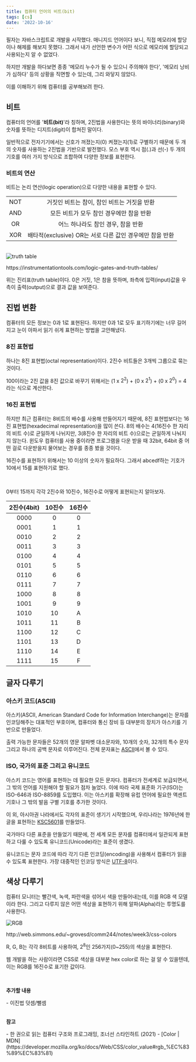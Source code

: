 ```yaml
---
title: 컴퓨터 언어의 비트(bit)
tags: [cs]
date: '2022-10-16'
---
```


필자는 자바스크립트로 개발을 시작했다. 매니지드 언어이다 보니, 직접 메모리에 할당이나 해제를 해보지 못했다. 그래서 내가 선언한 변수가 어떤 식으로 메모리에 할당되고 사용되는지 알 수 없었다.

하지만 개발을 하다보면 종종 '메모리 누수가 될 수 있으니 주의해야 한다', '메모리 낭비가 심하다' 등의 상황을 직면할 수 있는데, 그리 와닿지 않았다.

이를 이해하기 위해 컴퓨터를 공부해보려 한다.

## 비트

컴퓨터의 언어를 '**비트(bit)**'라 칭하며, 2진법을 사용한다는 뜻의 바이너리(binary)와 숫자를 뜻하는 디지트(digit)이 합쳐진 말이다.

일반적으로 전자기기에서는 신호가 꺼졌는지(0) 켜졌는지(1)로 구별하기 때문에 두 개의 숫자를 사용하는 2진법을 기반으로 발전했다. 모스 부호 역시 점(.)과 선(-) 두 개의 기호를 여러 가지 방식으로 조합하여 다양한 정보를 표현한다.

### 비트의 연산

비트는 논리 연산(logic operation)으로 다양한 내용을 표현할 수 있다.

|     |                                                          |
| :-: | :------------------------------------------------------: |
| NOT |       거짓인 비트는 참이, 참인 비트는 거짓을 반환        |
| AND |         모든 비트가 모두 참인 경우에만 참을 반환         |
| OR  |            어느 하나라도 참인 경우, 참을 반환            |
| XOR | 배타적(exclusive) OR는 서로 다른 값인 경우에만 참을 반환 |

<br />

<div className="img-div">
  <img
    src="https://instrumentationtools.com/wp-content/uploads/2018/10/Logic-Gates-and-Truth-tables.png?ezimgfmt=ngcb2/notWebP"
    alt="truth table" />
  <p>https://instrumentationtools.com/logic-gates-and-truth-tables/</p>
</div>

위는 진리표(truth table)이다. 0은 거짓, 1은 참을 뜻하며, 좌측에 입력(input)값을 우측이 출력(output)으로 결과 값을 보여준다.

## 진법 변환

컴퓨터의 모든 정보는 0과 1로 표현된다. 하지만 0과 1로 모두 표기하기에는 너무 길어지고 눈이 아파서 읽기 쉬게 표현하는 방법을 고안해냈다. 


### 8진 표현법

하나는 8진 표현법(octal representation)이다. 2진수 비트들은 3개씩 그룹으로 묶는 것이다. 

100이라는 2진 값을 8진 값으로 바꾸기 위해서는 (1 x $2^2$) + (0 x $2^1$) + (0 x $2^0$) = 4라는 식으로 계산한다.

### 16진 표현법

하지만 최근 컴퓨터는 8비트의 배수를 사용해 만들어지기 때문에, 8진 표현법보다는 16진 표현법(hexadecimal representation)을 많이 쓴다. 8의 배수는 4(16진수 한 자리의 비트 수)로 균일하게 나뉘지만, 3(8진수 한 자리의 비트 수)으로는 균일하게 나눠지지 않는다. 윈도우 컴퓨터를 사용 중이라면 프로그램을 다운 받을 때 32bit, 64bit 중 어떤 걸로 다운받을지 물어보는 경우를 종종 봤을 것이다.

16진수를 표현하기 위해서는 10 이상의 숫자가 필요하다. 그래서 abcedf하는 기호가 10에서 15를 표현하기로 했다. 

<br />

0부터 15까지 각각 2진수와 10진수, 16진수로 어떻게 표현되는지 알아보자.

|2진수(4bit)| 10진수| 16진수|
|:--:|:--:|:--:|
|0000|0|0|
|0001|1|1|
|0010|2|2|
|0011|3|3|
|0100|4|4|
|0101|5|5|
|0110|6|6|
|0111|7|7|
|1000|8|8|
|1001|9|9|
|1010|10|A|
|1011|11|B|
|1100|12|C|
|1101|13|D|
|1110|14|E|
|1111|15|F|


## 글자 다루기

### 아스키 코드(ASCII)

아스키(ASCII, American Standard Code for Information Interchange)는 문자를 인코딩해주는 대표적인 부호이며, 컴퓨터와 통신 장비 등 대부분의 장치가 아스키를 기반으로 만들었다. 

출력 가능한 문자들은 52개의 영문 알파벳 대소문자와, 10개의 숫자, 32개의 특수 문자 그리고 하나의 공백 문자로 이루어진다. 전체 문자표는 [ASCII](https://ko.wikipedia.org/wiki/ASCII)에서 볼 수 있다.


### ISO, 국가의 표준 그리고 유니코드

아스키 코드는 영어를 표현하는 데 필요한 모든 문자다. 컴퓨터가 전세계로 보급되면서, 그 밖의 언어를 지원해야 할 필요가 점차 늘었다. 이에 따라 국제 표준화 기구(ISO)는 ISO-646과 ISO-8859를 도입했다. 이는 아스키를 확장해 유럽 언어에 필요한 액센트 기호나 그 밖의 발음 구별 기호를 추가한 것이다. 

이 외, 아시아권 나라에서도 각자의 표준이 생기기 시작했으며, 우리나라는 1976년에 한글을 표현하는 [KSC5601](http://www.ktword.co.kr/test/view/view.php?m_temp1=1452)를 만들었다.

국가마다 다른 표준을 만들었기 때문에, 전 세계 모든 문자를 컴퓨터에서 일관되게 표현하고 다룰 수 있도록 유니코드(Unicode)라는 표준이 생겼다.

유니코드는 문자 코드에 따라 각기 다른 인코딩(encoding)을 사용해서 컴퓨터가 읽을 수 있도록 표현한다. 가장 대중적인 인코딩 방식은 [UTF-8](https://ko.wikipedia.org/wiki/UTF-8)이다. 


## 색상 다루기

컴퓨터 모니터는 빨간색, 녹색, 파란색을 섞어서 색을 만들어내는데, 이를 RGB 색 모델이라 한다. 그리고 다루지 않은 어떤 색상을 표현하기 위해 알파(Alpha)라는 투명도를 사용한다.  

<div className="img-div">
  <img
    src="https://user-images.githubusercontent.com/58619071/195990788-e374320d-f8e5-4e09-975e-5fa1518cbf4a.gif"
    alt="RGB" />
  <p>http://web.simmons.edu/~grovesd/comm244/notes/week3/css-colors</p>
</div>

R, G, B는 각각 8비트를 사용하여, $2^8$인 256가지(0~255)의 색상을 표현한다.

웹 개발을 하는 사람이라면 CSS로 색상을 대부분 hex color로 하는 걸 알 수 있을텐데, 이는 RGB를 16진수로 표기한 값이다. 

<br />

**추가할 내용**

<div>
  - 이진법 덧셈/뺄셈
</div>

<br />

**참고**

<div>
  - 한 권으로 읽는 컴퓨터 구조와 프로그래밍, 조너선 스타인하트 (2021)
  - [Color | MDN](https://developer.mozilla.org/ko/docs/Web/CSS/color_value#rgb_%EC%83%89%EC%83%81)
</div>
